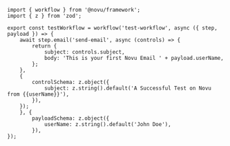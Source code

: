 ```tsx
import { workflow } from '@novu/framework';
import { z } from 'zod';

export const testWorkflow = workflow('test-workflow', async ({ step, payload }) => {
    await step.email('send-email', async (controls) => {
        return {
            subject: controls.subject,
            body: 'This is your first Novu Email ' + payload.userName,
        };
    },
    {
        controlSchema: z.object({
            subject: z.string().default('A Successful Test on Novu from {{userName}}'),
        }),
    });
    }, {
        payloadSchema: z.object({
            userName: z.string().default('John Doe'),
        }),
});
```
